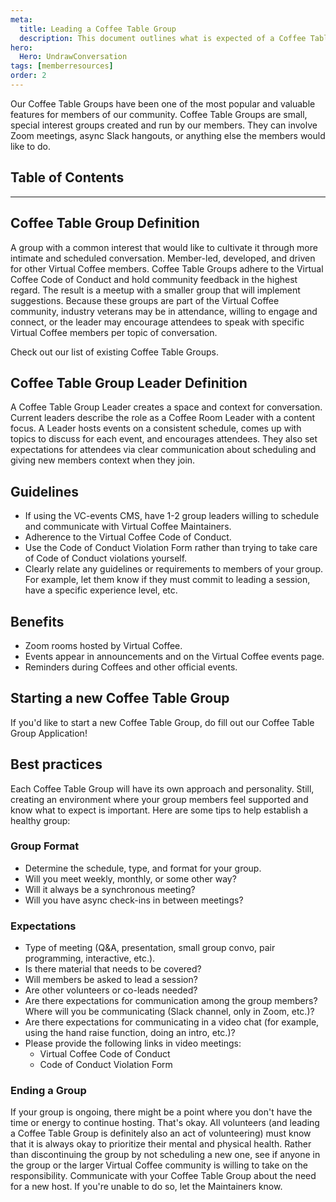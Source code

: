 ```yaml
---
meta:
  title: Leading a Coffee Table Group
  description: This document outlines what is expected of a Coffee Table Group and how a member can start a new one.
hero:
  Hero: UndrawConversation
tags: [memberresources]
order: 2
---
```



<TextContainer background="light" showBackToTopLink={false}>

<LeadText>

Our Coffee Table Groups have been one of the most popular and valuable features for members of our community. Coffee Table Groups are small, special interest groups created and run by our members. They can involve Zoom meetings, async Slack hangouts, or anything else the members would like to do.

</LeadText>

</TextContainer>

## Table of Contents

<TextContainer>

---

## Coffee Table Group Definition

A group with a common interest that would like to cultivate it through more intimate and scheduled conversation. Member-led, developed, and driven for other Virtual Coffee members. Coffee Table Groups adhere to the <Link to="/code-of-conduct">Virtual Coffee Code of Conduct</Link> and hold community feedback in the highest regard. The result is a meetup with a smaller group that will implement suggestions. Because these groups are part of the Virtual Coffee community, industry veterans may be in attendance, willing to engage and connect, or the leader may encourage attendees to speak with specific Virtual Coffee members per topic of conversation.

Check out our <Link to="/resources/virtual-coffee-handbook/guides-to-virtual-coffee/coffee-table-groups">list of existing Coffee Table Groups</Link>.

</TextContainer>

<TextContainer>

## Coffee Table Group Leader Definition

A Coffee Table Group Leader creates a space and context for conversation. Current leaders describe the role as a <Link to ="/resources/virtual-coffee-handbook/get-involved/paths-to-leadership#coffee-room-leader">Coffee Room Leader</Link> with a content focus. A Leader hosts events on a consistent schedule, comes up with topics to discuss for each event, and encourages attendees. They also set expectations for attendees via clear communication about scheduling and giving new members context when they join.

</TextContainer>

<TextContainer>

## Guidelines

- If using the VC-events CMS, have 1-2 group leaders willing to schedule and communicate with Virtual Coffee Maintainers.
- Adherence to the <Link to="/code-of-conduct">Virtual Coffee Code of Conduct</Link>.
- Use the <Link to="/report-coc-violation">Code of Conduct Violation Form</Link> rather than trying to take care of Code of Conduct violations yourself.
- Clearly relate any guidelines or requirements to members of your group. For example, let them know if they must commit to leading a session, have a specific experience level, etc.

</TextContainer>

<TextContainer>

## Benefits

- Zoom rooms hosted by Virtual Coffee.
- Events appear in announcements and on the <Link to="/events">Virtual Coffee events page</Link>.
- Reminders during Coffees and other official events.

</TextContainer>

<TextContainer>

## Starting a new Coffee Table Group

If you'd like to start a new Coffee Table Group, do fill out our <Link to="/start-coffee-table-group">Coffee Table Group Application</Link>!

</TextContainer>

<TextContainer>

## Best practices

Each Coffee Table Group will have its own approach and personality. Still, creating an environment where your group members feel supported and know what to expect is important. Here are some tips to help establish a healthy group:

### Group Format

- Determine the schedule, type, and format for your group.
- Will you meet weekly, monthly, or some other way?
- Will it always be a synchronous meeting?
- Will you have async check-ins in between meetings?

### Expectations

- Type of meeting (Q&A, presentation, small group convo, pair programming, interactive, etc.).
- Is there material that needs to be covered?
- Will members be asked to lead a session?
- Are other volunteers or co-leads needed?
- Are there expectations for communication among the group members? Where will you be communicating (Slack channel, only in Zoom, etc.)?
- Are there expectations for communicating in a video chat (for example, using the hand raise function, doing an intro, etc.)?
- Please provide the following links in video meetings:
  - <Link to="/code-of-conduct">Virtual Coffee Code of Conduct</Link>
  - <Link to="/report-coc-violation">Code of Conduct Violation Form</Link>

### Ending a Group

If your group is ongoing, there might be a point where you don't have the time or energy to continue hosting. That's okay. All volunteers (and leading a Coffee Table Group is definitely also an act of volunteering) must know that it is always okay to prioritize their mental and physical health. Rather than discontinuing the group by not scheduling a new one, see if anyone in the group or the larger Virtual Coffee community is willing to take on the responsibility. Communicate with your Coffee Table Group about the need for a new host. If you're unable to do so, let the Maintainers know.

</TextContainer>
